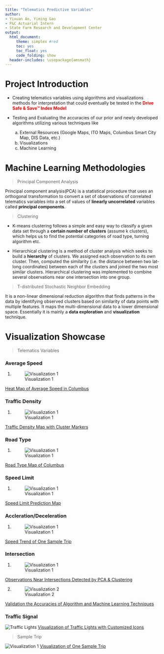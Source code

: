 ```yaml
---
title: "Telematics Predictive Variables"
author:
- Yixuan An, Yiming Gao  
- P&C Actuarial Intern
- State Farm Research and Development Center
output: 
  html_document:
     theme: simplex #red
     toc: yes
     toc_float: yes
     code_folding: show
  header-includes: \usepackage{amsmath}
---
```

# Project Introduction

+ Creating telematics variables using algorithms and visualizations methods for interpretation that could eventually be tested in the <span style="color:red">**Drive Safe & Save™ Index Model**</span>


+ Testing and Evaluating the accuracies of our prior and newly developed algorithms utilizing various techniques like
    a) External Resources (Google Maps, ITO Maps, Columbus Smart City Map, DIS Data, etc.)
    b) Visualizations
    c) Machine Learning 

# Machine Learning Methodologies
> Principal Component Analysis

Principal component analysis(PCA) is a statistical procedure that uses an orthogonal transformation to convert a set of observations of correlated telematics variables into a set of values of **linearly uncorrelated** variables called **principal components**.


> Clustering

+ K-means clustering follows a simple and easy way to classify a given data set through a **certain number of clusters** (assume k clusters), which helps us to find the potential categories of road type, turning algorithm etc.

+ Hierarchical clustering is a method of cluster analysis which seeks to build a **hierarchy** of clusters. We assigned each observation to its own cluster. Then, computed the similarity (i.e. the distance between two lat-long coordinates) between each of the clusters and joined the two most similar clusters. Hierarchical clustering was implemented to combine several observations near one intersection into one group.


> T-distributed Stochastic Neighbor Embedding

It is a non-linear dimensional reduction algorithm that finds patterns in the data by identifying observed clusters based on similarity of data points with multiple features. It maps the multi-dimensional data to a lower dimensional space. Essentially it is mainly a **data exploration** and **visualization** technique.

# Visualization Showcase



> Telematics Variables

### Average Speed
1. ![Visualization 1](/san-data/usecase/magnet_g/misc/PCA_DATA_VIS/yixuan/Summer 2017/visualization summary/heat.JPG) 

[Heat Map of Average Speed in Columbus](https://sf-rstudio-server-discovery.opr.statefarm.org/s/38ca0cfc78a31a88e99eb/file_show?path=%2Fsan-data%2Fusecase%2Fmagnet_g%2Fmisc%2FPCA_DATA_VIS%2Fyixuan%2FSummer+2017%2Fvisualization+summary%2Favg_speed_0313_columbus.html)

### Traffic Density
1. ![Visualization 1](/san-data/usecase/magnet_g/misc/PCA_DATA_VIS/yixuan/Summer 2017/visualization summary/trafficdensity.JPG) 

[Traffic Density Map with Cluster Markers](https://sf-rstudio-server-discovery.opr.statefarm.org/s/38ca0cfc78a31a88e99eb/file_show?path=%2Fsan-data%2Fusecase%2Fmagnet_g%2Fmisc%2FPCA_DATA_VIS%2Fyixuan%2FSummer+2017%2Fvisualization+summary%2Ftraffic_density_active.html)


### Road Type
1. ![Visualization 1](/san-data/usecase/magnet_g/misc/PCA_DATA_VIS/yixuan/Summer 2017/visualization summary/roadtyype.JPG) 

[Road Type Map of Columbus](https://sf-rstudio-server-discovery.opr.statefarm.org/s/38ca0cfc78a31a88e99eb/file_show?path=%2Fsan-data%2Fusecase%2Fmagnet_g%2Fmisc%2FPCA_DATA_VIS%2Fyixuan%2FSummer+2017%2Fvisualization+summary%2Froad_type_0313_columbus.html)


### Speed Limit
1. ![Visualization 1](/san-data/usecase/magnet_g/misc/PCA_DATA_VIS/yixuan/Summer 2017/visualization summary/speedlim.JPG) 

[Speed Limit Prediction Map](https://sf-rstudio-server-discovery.opr.statefarm.org/s/38ca0cfc78a31a88e99eb/file_show?path=%2Fsan-data%2Fusecase%2Fmagnet_g%2Fmisc%2FPCA_DATA_VIS%2Fyixuan%2FSummer+2017%2Fvisualization+summary%2Fspeed_lim_0313_columbus.html)


### Accleration/Deceleration
1. ![Visualization 1](/san-data/usecase/magnet_g/misc/PCA_DATA_VIS/yixuan/Summer 2017/visualization summary/acc.PNG) 

[Speed Trend of One Sample Trip](https://sf-rstudio-server-discovery.opr.statefarm.org/s/38ca0cfc78a31a88e99eb/file_show?path=%2Fsan-data%2Fusecase%2Fmagnet_g%2Fmisc%2FPCA_DATA_VIS%2Fyixuan%2FSummer+2017%2Fvisualization+summary%2Facc.PNG)



### Intersection
1. ![Visualization 1](/san-data/usecase/magnet_g/misc/PCA_DATA_VIS/yixuan/Summer 2017/visualization summary/inter1.JPG) 

[Observations Near Intersections Detected by PCA & Clustering](https://sf-rstudio-server-discovery.opr.statefarm.org/s/38ca0cfc78a31a88e99eb/file_show?path=%2Fsan-data%2Fusecase%2Fmagnet_g%2Fmisc%2FPCA_DATA_VIS%2Fyixuan%2FSummer+2017%2Fvisualization+summary%2Fintersection_cluster_cmarker.html)


2. ![Visualization 2](/san-data/usecase/magnet_g/misc/PCA_DATA_VIS/yixuan/Summer 2017/visualization summary/inter2.JPG) 

[Validation the Accuracies of Algorithm and Machine Learning Techniques](https://sf-rstudio-server-discovery.opr.statefarm.org/s/38ca0cfc78a31a88e99eb/file_show?path=%2Fsan-data%2Fusecase%2Fmagnet_g%2Fmisc%2FPCA_DATA_VIS%2Fyixuan%2FSummer+2017%2Fvisualization+summary%2Fcomparison_intersection_8.html)



### Traffic Signal
![Traffic Lights](/san-data/usecase/magnet_g/misc/PCA_DATA_VIS/yixuan/Summer 2017/visualization summary/traffic light.JPG) 
[Visualization of Traffic Lights with Customized Icons](https://sf-rstudio-server-discovery.opr.statefarm.org/s/38ca0cfc78a31a88e99eb/file_show?path=%2Fsan-data%2Fusecase%2Fmagnet_g%2Fmisc%2FPCA_DATA_VIS%2Fyixuan%2FSummer+2017%2Fvisualization+summary%2Ftraffic_light.html)




> Sample Trip

![Visualization 1](/san-data/usecase/magnet_g/misc/PCA_DATA_VIS/yixuan/Summer 2017/visualization summary/sssampel.JPG)
[Visualization of One Sample Trip](https://sf-rstudio-server-discovery.opr.statefarm.org/s/38ca0cfc78a31a88e99eb/file_show?path=%2Fsan-data%2Fusecase%2Fmagnet_g%2Fmisc%2FPCA_DATA_VIS%2Fyixuan%2FSummer+2017%2Fvisualization+summary%2Fsample_trip.3.0.html)

